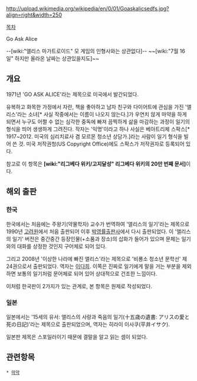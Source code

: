 http://upload.wikimedia.org/wikipedia/en/0/01/Goaskalicsedfs.jpg?align=right&width=250

[[목차]]

Go Ask Alice

--[wiki:"앨리스 마가트로이드" 모 게임의 인형사와는 상관없다]-- ~~[wiki:"7월 16일" 하지만 올라온 날짜는 상관있을지도]~~

== 개요 ==
1971년 'GO ASK ALICE'라는 제목으로 미국에서 발간되었다.

유복하고 화목한 가정에서 자란, 책을 좋아하고 남자 친구와 다이어트에 관심을 가진 '앨리스'라는 소녀[* 사실 작중에서는 이름이 나오지 않는다.]가 우연치 않게 마약을 하게 되면서 누구도 어쩔 수 없는 심각한 중독에 빠져 끔찍하게 삶을 마감하는 과정이 일기의 형식을 띄어 생생하게 그려진다. 작자는 '익명'이라고 하나 사실은 베아트리체 스팍스[* 1917~2012. 미국의 심리치료사 겸 모르몬 청소년 상담가.]라는 사람이 일기 형식을 빌어 쓴 것. 미국 저작권청(US Copyright Office)에도 스팍스가 저작권자로 등록되어 있다.

참고로 이 항목은 '''[wiki:"리그베다 위키/고지달성" 리그베다 위키의 20만 번째 문서]'''이다.

== 해외 출판 ==
=== 한국 ===
한국에서는 처음에는 주왕기(약물학자) 교수가 번역하여 '앨리스의 일기'라는 제목으로 1990년 [http://book.naver.com/bookdb/book_detail.nhn?bid=3362672 고려원]에서 처음 출판되어 이후 [http://book.naver.com/bookdb/book_detail.nhn?bid=122736 박영률출판사]에서 다시 출판되었다. 이 '앨리스의 일기' 버전은 중간중간 등장인물(+소품과 장소)의 삽화가 들어가 있으며 문체는 일기와의 대화를 상정한 것인지 구어체로 되어 있다.

그리고 2008년 '이상한 나라에 빠진 앨리스'라는 제목으로 '비룡소 청소년 문학선' 제24권으로서 출판되었다. 역자는 [[이다희]]. 이쪽은 진짜로 일기에게 말을 거는 부분을 제외하면 보통의 일기처럼 문어체로 되어 있어 상대적으로 건조한 느낌이다.

이처럼 한국판이 2가지가 있는 관계로, 본 항목은 원제로 작성되었다.

=== 일본 ===
일본에서는 '15세의 유서: 앨리스의 사랑과 죽음의 일기(十五歳の遺書: アリスの愛と死の日記)'라는 제목으로 출판되었으며, 역자는 히라이 이사쿠(平井イサク).

일본판 제목은 스포일러이기 때문에 결말을 알고 읽는 셈이 되었다. {{{임팩트는 상당히 있다.}}}

== 관련항목 ==
 * [[마약]]
